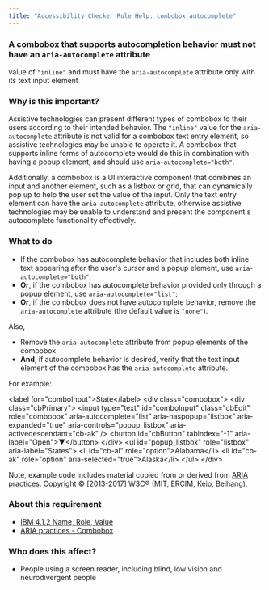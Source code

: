 ```yaml
---
title: "Accessibility Checker Rule Help: combobox_autocomplete"
---
```


<div className="toolHelp">
<Row>
<Column colLg={16} colMd={8} colSm={4} className="toolHead">

### A combobox that supports autocompletion behavior must not have an `aria-autocomplete` attribute
value of `"inline"` and must have the `aria-autocomplete` attribute only with its text input element

<div id="locLevel"></div>

</Column>
</Row>
<Row>
<Column colLg={11} colMd={5} colSm={4} className="toolMain">

### Why is this important?

Assistive technologies can present different types of combobox to their users according to their 
intended behavior. The `"inline"` value for the `aria-autocomplete` attribute is not valid for a 
combobox text entry element, so assistive technologies may be unable to operate it. A combobox that 
supports inline forms of autocomplete would do this in combination with having a popup element, and 
should use `aria-autocomplete="both"`.

Additionally, a combobox is a UI interactive component that combines an input and another element, 
such as a listbox or grid, that can dynamically pop up to help the user set the value of the input. 
Only the text entry element can have the `aria-autocomplete` attribute, otherwise assistive technologies
may be unable to understand and present the component's autocomplete functionality effectively.

<div id="locSnippet"></div>

### What to do

* If the combobox has autocomplete behavior that includes both inline text appearing after the user's cursor and a popup element, use `aria-autocomplete="both"`;
* **Or**, if the combobox has autocomplete behavior provided only through a popup element, use `aria-autocomplete="list"`;
* **Or**, if the combobox does not have autocomplete behavior, remove the `aria-autocomplete` attribute (the default value is `"none"`).

Also,
* Remove the `aria-autocomplete` attribute from popup elements of the combobox
* **And**, if autocomplete behavior is desired, verify that the text input element of the combobox has the `aria-autocomplete` attribute.

For example:

<CodeSnippet type="multi" light={true}>&lt;label for="comboInput"&gt;State&lt;/label&gt;
&lt;div class="combobox"&gt;
  &lt;div class="cbPrimary"&gt;
    &lt;input type="text" id="comboInput" class="cbEdit"
        role="combobox" aria-autocomplete="list"
        aria-haspopup="listbox" aria-expanded="true"
        aria-controls="popup_listbox" aria-activedescendant="cb-ak" /&gt;
    &lt;button id="cbButton" tabindex="-1" aria-label="Open"&gt;▼&lt;/button&gt;
  &lt;/div&gt;
  &lt;ul id="popup_listbox" role="listbox" aria-label="States"&gt;
    &lt;li id="cb-al" role="option"&gt;Alabama&lt;/li&gt;
    &lt;li id="cb-ak" role="option" aria-selected="true"&gt;Alaska&lt;/li&gt;
  &lt;/ul&gt;
&lt;/div&gt;</CodeSnippet>

Note, example code includes material copied from or derived from [ARIA practices](https://w3c.github.io/aria-practices/examples/combobox/combobox-autocomplete-list.html). Copyright © [2013-2017] W3C® (MIT, ERCIM, Keio, Beihang).

</Column>
<Column colLg={5} colMd={3} colSm={4} className="toolLeft">

### About this requirement

* [IBM 4.1.2 Name, Role, Value](https://www.ibm.com/able/requirements/requirements/#4_1_2)  
* [ARIA practices - Combobox](https://w3c.github.io/aria-practices/#combobox)

### Who does this affect?

* People using a screen reader, including blind, low vision and neurodivergent people

</Column>
</Row>
</div>

